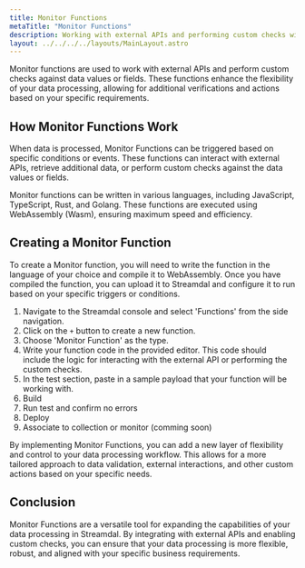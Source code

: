 ```yaml
---
title: Monitor Functions
metaTitle: "Monitor Functions"
description: Working with external APIs and performing custom checks with Streamdal's Monitor Functions
layout: ../../../../layouts/MainLayout.astro
---
```


Monitor functions are used to work with external APIs and perform custom checks against data values or fields. These functions enhance the flexibility of your data processing, allowing for additional verifications and actions based on your specific requirements.

## How Monitor Functions Work

When data is processed, Monitor Functions can be triggered based on specific conditions or events. These functions can interact with external APIs, retrieve additional data, or perform custom checks against the data values or fields.

Monitor functions can be written in various languages, including JavaScript, TypeScript, Rust, and Golang. These functions are executed using WebAssembly (Wasm), ensuring maximum speed and efficiency.

## Creating a Monitor Function

To create a Monitor function, you will need to write the function in the language of your choice and compile it to WebAssembly. Once you have compiled the function, you can upload it to Streamdal and configure it to run based on your specific triggers or conditions.

1. Navigate to the Streamdal console and select 'Functions' from the side navigation.
2. Click on the `+` button to create a new function.
3. Choose 'Monitor Function' as the type.
4. Write your function code in the provided editor. This code should include the logic for interacting with the external API or performing the custom checks.
5. In the test section, paste in a sample payload that your function will be working with.
6. Build
7. Run test and confirm no errors
8. Deploy
9. Associate to collection or monitor (comming soon)

By implementing Monitor Functions, you can add a new layer of flexibility and control to your data processing workflow. This allows for a more tailored approach to data validation, external interactions, and other custom actions based on your specific needs.

## Conclusion

Monitor Functions are a versatile tool for expanding the capabilities of your data processing in Streamdal. By integrating with external APIs and enabling custom checks, you can ensure that your data processing is more flexible, robust, and aligned with your specific business requirements.
